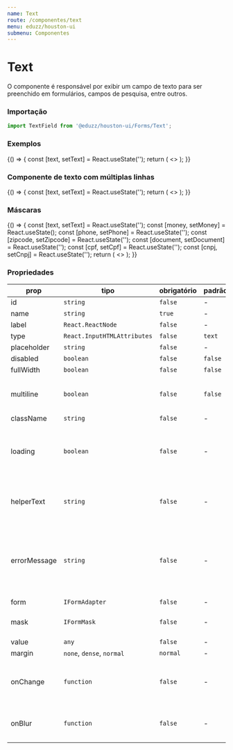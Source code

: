 ```yaml
---
name: Text
route: /componentes/text
menu: eduzz/houston-ui
submenu: Componentes
---
```





# Text

O componente é responsável por exibir um campo de texto para ser preenchido em formulários, campos de pesquisa, entre outros.

### Importação

```js
import TextField from '@eduzz/houston-ui/Forms/Text';
```

### Exemplos

<Playground>
  {() => {
    const [text, setText] = React.useState('');
    return (
      <>
        <TextField label='Campo de Texto' value={text} onChange={setText} />
        <TextField label='Campo de Texto' placeholder='Placeholder' value={text} onChange={setText} />
        <TextField label='Campo de Texto Desabilitado' disabled value='Valor enviado via propriedade' />
        <TextField label='Campo de Texto com Carregamento' loading value={text} onChange={setText} />
        <TextField
          label='Campo de Texto com Texto de Ajuda'
          helperText='Um exemplo de campo de ajuda'
          value={text}
          onChange={setText}
        />
        <TextField label='Campo de Texto com Erro' errorMessage='Mensagem de erro' value={text} onChange={setText} />
      </>
    );
  }}
</Playground>

### Componente de texto com múltiplas linhas

<Playground>
  {() => {
    const [text, setText] = React.useState('');
    return (
      <>
        <TextField label='Texto com múltiplas linhas' value={text} onChange={setText} multiline />
        <TextField label='Texto com múltiplas linhas' disabled value={text} onChange={setText} multiline />
        <TextField
          label='Texto com múltiplas linhas com erro'
          errorMessage='Mensagem de erro'
          value={text}
          onChange={setText}
          multiline
        />
      </>
    );
  }}
</Playground>

### Máscaras

<Playground>
  {() => {
    const [text, setText] = React.useState('');
    const [money, setMoney] = React.useState();
    const [phone, setPhone] = React.useState('');
    const [zipcode, setZipcode] = React.useState('');
    const [document, setDocument] = React.useState('');
    const [cpf, setCpf] = React.useState('');
    const [cnpj, setCnpj] = React.useState('');
    return (
      <>
        <TextField label='Moeda' name='money' value={money} onChange={setMoney} mask={moneyMask} />
        <TextField label='Telefone' name='phone' value={phone} onChange={setPhone} mask={phoneMask} />
        <TextField label='CEP' name='zipcode' value={zipcode} onChange={setZipcode} mask={zipcodeMask} />
        <TextField label='Documento' name='document' value={document} onChange={setDocument} mask={documentMask} />
        <TextField label='CNPJ' name='cnpj' value={cnpj} onChange={setCnpj} mask={cnpjMask} />
        <TextField label='CPF' name='cpf' value={cpf} onChange={setCpf} mask={cpfMask} />
      </>
    );
  }}
</Playground>

### Propriedades

| prop         | tipo                        | obrigatório | padrão  | descrição                                                                          |
| ------------ | --------------------------- | ----------- | ------- | ---------------------------------------------------------------------------------- |
| id           | `string`                    | `false`     | -       |                                                                                    |
| name         | `string`                    | `true`      | -       |                                                                                    |
| label        | `React.ReactNode`           | `false`     | -       |                                                                                    |
| type         | `React.InputHTMLAttributes` | `false`     | `text`  |                                                                                    |
| placeholder  | `string`                    | `false`     | -       |                                                                                    |
| disabled     | `boolean`                   | `false`     | `false` |                                                                                    |
| fullWidth    | `boolean`                   | `false`     | `false` |                                                                                    |
| multiline    | `boolean`                   | `false`     | `false` | Permite um campo de texto com várias linhas                                        |
| className    | `string`                    | `false`     | -       |                                                                                    |
| loading      | `boolean`                   | `false`     | -       | Exibe ícone de carregamento no componente de texto                                 |
| helperText   | `string`                    | `false`     | -       | Exibe texto de ajuda abaixo do componente de texto                                 |
| errorMessage | `string`                    | `false`     | -       | Exibe uma mensagem de erro no componente de texto, assim como indica erro no campo |
| form         | `IFormAdapter`              | `false`     | -       |                                                                                    |
| mask         | `IFormMask`                 | `false`     | -       | Máscara que será aplicada no campo                                                 |
| value        | `any`                       | `false`     | -       |                                                                                    |
| margin       | `none`, `dense`, `normal`   | `normal`    | -       |                                                                                    |
| onChange     | `function`                  | `false`     | -       | Função disparada ao alterar o valor do campo de texto                              |
| onBlur       | `function`                  | `false`     | -       | Função disparada ao tirar o foco do componente                                     |
